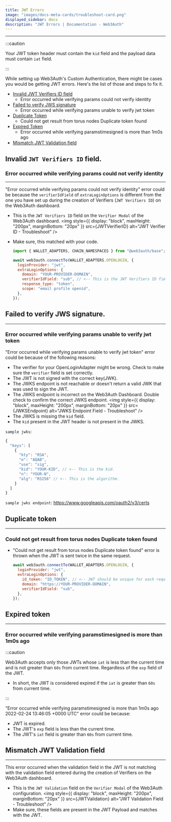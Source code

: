 ```yaml
---
title: JWT Errors
image: "images/docs-meta-cards/troubleshoot-card.png"
displayed_sidebar: docs
description: "JWT Errors | Documentation - Web3Auth"
---
```



---

:::caution

Your JWT token header must contain the `kid` field and the payload data must contain `iat` field.

:::

While setting up Web3Auth's Custom Authentication, there might be cases you would be getting JWT errors. Here's the list of those and steps to fix it.

- [Invalid JWT Verifiers ID field](#invalid-jwt-verifiers-id-field)
  - Error occurred while verifying params could not verify identity
- [Failed to verify JWS signature](#failed-to-verify-jws-signature)
  - Error occurred while verifying params unable to verify jwt token
- [Duplicate Token](#duplicate-token)
  - Could not get result from torus nodes Duplicate token found
- [Expired Token](#expired-token)
  - Error occurred while verifying paramstimesigned is more than 1m0s ago
- [Mismatch JWT Validation field](#mismatch-jwt-validation-field)

## Invalid `JWT Verifiers ID` field.

### Error occurred while verifying params could not verify identity

---

"Error occurred while verifying params could not verify identity" error could be because the `verifierIdField` of `extraLoginOptions` is different
from the one you have set up during the creation of Verifiers (`JWT Verifiers ID`) on the Web3Auth dashboard.

- This is the `JWT Verifiers ID` field on the `Verifier Modal` of the Web3Auth dashboard.
  <img style={{ display: "block", maxHeight: "200px", marginBottom: "20px" }} src={JWTVerifierID} alt="JWT Verifier ID - Troubleshoot" />
- Make sure, this matched with your code.

  ```js
  import { WALLET_ADAPTERS, CHAIN_NAMESPACES } from "@web3auth/base";

  await web3auth.connectTo(WALLET_ADAPTERS.OPENLOGIN, {
    loginProvider: "jwt",
    extraLoginOptions: {
      domain: "YOUR-PROVIDER-DOMAIN",
      verifierIdField: "sub", // <-- This is the JWT Verifiers ID field.
      response_type: "token",
      scope: "email profile openid",
    },
  });
  ```

## Failed to verify JWS signature.

---

### Error occurred while verifying params unable to verify jwt token

"Error occurred while verifying params unable to verify jwt token" error could be because of the following reasons:

- The verifier for your OpenLoginAdapter might be wrong. Check to make sure the `verifier` field is set correctly.
- The JWT is not signed with the correct key(JWK).
- The JWKS endpoint is not reachable or doesn't return a valid JWK that was used to sign the JWT.
- The JWKS endpoint is incorrect on the Web3Auth Dashboard. Double check to confirm the correct JWKS endpoint.
  <img style={{ display: "block", maxHeight: "200px", marginBottom: "20px" }} src={JWKSEndpoint} alt="JWKS Endpoint Field - Troubleshoot" />
- The JWKS is missing the `kid` field.
- The `kid` present in the JWT header is not present in the JWKS.

`sample jwks`:

```js
{
  "keys": [
    {
      "kty": "RSA",
      "e": "AQAB",
      "use": "sig",
      "kid": "YOUR-KID", // <-- This is the kid.
      "n": "YOUR-N",
      "alg": "RS256" // <-- This is the algorithm.
    }
  ]
}
```

`sample jwks endpoint`: https://www.googleapis.com/oauth2/v3/certs

## Duplicate token

---

### Could not get result from torus nodes Duplicate token found

- "Could not get result from torus nodes Duplicate token found" error is thrown when the JWT is sent twice in the same request.

  ```js
  await web3auth.connectTo(WALLET_ADAPTERS.OPENLOGIN, {
    loginProvider: "jwt",
    extraLoginOptions: {
      id_token: "ID_TOKEN", // <-- JWT should be unique for each request.
      domain: "https://YOUR-PROVIDER-DOMAIN",
      verifierIdField: "sub",
    },
  });
  ```

## Expired token

---

### Error occurred while verifying paramstimesigned is more than 1m0s ago

:::caution

Web3Auth accepts only those JWTs whose `iat` is less than the current time and is not greater than `60s` from current time. Regardless of the `exp`
field of the JWT.

- In short, the JWT is considered expired if the `iat` is greater than `60s` from current time.

:::

"Error occurred while verifying paramstimesigned is more than 1m0s ago 2022-02-24 13:46:05 +0000 UTC" error could be because:

- JWT is expired.
- The JWT's `exp` field is less than the current time.
- The JWT's `iat` field is greater than `60s` from current time.

## Mismatch JWT Validation field

---

This error occurred when the validation field in the JWT is not matching with the validation field entered during the creation of Verifiers on the
Web3Auth dashboard.

- This is the `JWT Validation` field on the `Verifier Modal` of the Web3Auth configuration.
  <img style={{ display: "block", maxHeight: "200px", marginBottom: "20px" }} src={JWTValidation} alt="JWT Validation Field - Troubleshoot" />
- Make sure, these fields are present in the JWT Payload and matches with the JWT.
